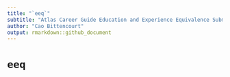 ```yaml
---
title: "`eeq`"
subtitle: "Atlas Career Guide Education and Experience Equivalence Submodule"
author: "Cao Bittencourt"
output: rmarkdown::github_document
---
```

# `eeq`
